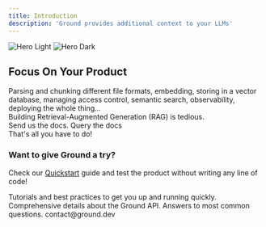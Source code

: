 ```yaml
---
title: Introduction
description: 'Ground provides additional context to your LLMs'
---
```


<img
  className="block dark:hidden"
  src="/images/hero-light.svg"
  alt="Hero Light"
/>
<img
  className="hidden dark:block"
  src="/images/hero-dark.svg"
  alt="Hero Dark"
/>

## Focus On Your Product

Parsing and chunking different file formats, embedding, storing in a vector database, managing access control,
semantic search, observability, deploying the whole thing…<br />
Building Retrieval-Augmented Generation (RAG) is tedious.<br />
Send us the docs. Query the docs<br/>
That's all you have to do!

### Want to give Ground a try?
Check our [Quickstart](/quickstart) guide and test the product without writing any line of code!


<CardGroup cols={2}>
  <Card
    title="Guides"
    icon="book"
    href="/guides/introduction"
  >
    Tutorials and best practices to get you up and running quickly.
  </Card>
  <Card
    title="Reference APIs"
    icon="code"
    href="/api-reference/introduction"
  >
    Comprehensive details about the Ground API.
  </Card>
  <Card
    title="FAQ"
    icon="question"
    href="/essentials/faq"
  >
    Answers to most common questions.
  </Card>
  <Card
    title="Get In Touch"
    icon="envelope"
    href="#"
  >
    contact@ground.dev
  </Card>
  
</CardGroup>
